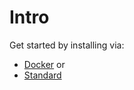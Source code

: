 # Intro

Get started by installing via:

- [Docker](/docs/setup/docker) or
- [Standard](/docs/setup/standard)
